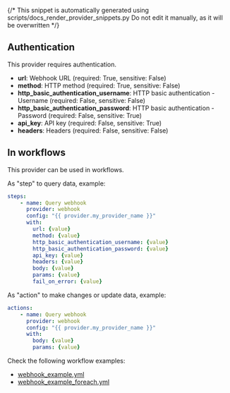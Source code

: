 {/* This snippet is automatically generated using scripts/docs_render_provider_snippets.py 
Do not edit it manually, as it will be overwritten */}

## Authentication
This provider requires authentication.
- **url**: Webhook URL (required: True, sensitive: False)
- **method**: HTTP method (required: True, sensitive: False)
- **http_basic_authentication_username**: HTTP basic authentication - Username (required: False, sensitive: False)
- **http_basic_authentication_password**: HTTP basic authentication - Password (required: False, sensitive: True)
- **api_key**: API key (required: False, sensitive: True)
- **headers**: Headers (required: False, sensitive: False)


## In workflows

This provider can be used in workflows.


As "step" to query data, example:
```yaml
steps:
    - name: Query webhook
      provider: webhook
      config: "{{ provider.my_provider_name }}"
      with:
        url: {value}  
        method: {value}  
        http_basic_authentication_username: {value}  
        http_basic_authentication_password: {value}  
        api_key: {value}  
        headers: {value}  
        body: {value}  
        params: {value}  
        fail_on_error: {value}  
```


As "action" to make changes or update data, example:
```yaml
actions:
    - name: Query webhook
      provider: webhook
      config: "{{ provider.my_provider_name }}"
      with:
        body: {value}  
        params: {value}  
```




Check the following workflow examples:
- [webhook_example.yml](https://github.com/keephq/keep/blob/main/examples/workflows/webhook_example.yml)
- [webhook_example_foreach.yml](https://github.com/keephq/keep/blob/main/examples/workflows/webhook_example_foreach.yml)
